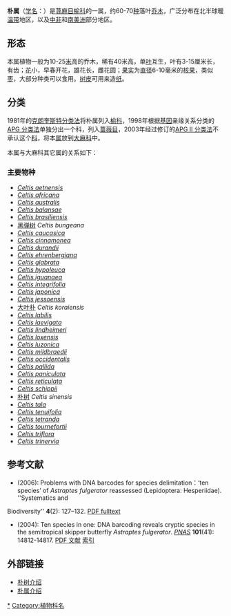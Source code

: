 {{Automatic Taxobox
| image = Celtis sinensis3.jpg
| image_caption = [[朴树|朴树]] （''Celtis sinensis''） 
| taxon =Celtis
| authority = [[L.|L.]], 1753
| subdivision_ranks = [[种|种]]
| subdivision = 
参见正文
}}

'''朴属'''（[[学名|学名]]：{{lang|la|''Celtis''}}）是[[荨麻目|荨麻目]][[榆科|榆科]]的一属，约60-70[[种|种]]落叶[[乔木|乔木]]，广泛分布在北半球暖[[温带|温带]]地区，以及[[中部非洲|中非]]和[[南美洲|南美洲]]部分地区{{r|Keeler|page1=249-252}}。

==形态==
本属植物一般为10-25[[米_(單位)|米]]高的乔木，稀有40米高，单[[叶|叶]]互生，叶有3-15厘米长，有齿；[[花|花]]小，早春开花，雄花长，雌花圆；[[果实|果实]]为[[直径|直径]]6-10毫米的[[核果|核果]]，类似[[枣|枣]]，大部分种类可以食用。[[树皮|树皮]]可用来造[[纸|纸]]。

==分类==
1981年的[[克朗奎斯特分类法|克朗奎斯特分类法]]将朴属列入[[榆科|榆科]]，1998年根据[[基因|基因]]亲缘关系分类的[[APG_分类法|APG 分类法]]单独分出一个科，列入[[蔷薇目|蔷薇目]]，2003年经过修订的[[APG_II_分类法|APG II 分类法]]不承认这个[[科|科]]，将本[[属|属]]放到[[大麻科|大麻科]]中。

本属与大麻科其它属的关系如下{{r|Sytsma2002|Zavada|Yesson|Yang}}：
{{大麻科支序分类法}}

===主要物种===
* ''[[Celtis_aetnensis|Celtis aetnensis]]''
* ''[[Celtis_africana|Celtis africana]]'' 
* ''[[Celtis_australis|Celtis australis]]'' 
* ''[[Celtis_balansae|Celtis balansae]]''
* ''[[Celtis_brasiliensis|Celtis brasiliensis]]'' 
*[[黑弹树|黑弹树]] ''Celtis bungeana'' 
* ''[[Celtis_caucasica|Celtis caucasica]]'' 
* ''[[Celtis_cinnamonea|Celtis cinnamonea]]''
* ''[[Celtis_durandii|Celtis durandii]]'' 
* ''[[Celtis_ehrenbergiana|Celtis ehrenbergiana]]''
* ''[[Celtis_glabrata|Celtis glabrata]]''
* ''[[Celtis_hypoleuca|Celtis hypoleuca]]''
* ''[[Celtis_iguanaea|Celtis iguanaea]]'' 
* ''[[Celtis_integrifolia|Celtis integrifolia]]'' 
* ''[[Celtis_japonica|Celtis japonica]]'' 
* ''[[Celtis_jessoensis|Celtis jessoensis]]'' 
*[[大叶朴|大叶朴]] ''Celtis koraiensis'' 
* ''[[Celtis_labilis|Celtis labilis]]'' 
* ''[[Celtis_laevigata|Celtis laevigata]]'' 
* ''[[Celtis_lindheimeri|Celtis lindheimeri]]''
* ''[[Celtis_loxensis|Celtis loxensis]]''
* ''[[Celtis_luzonica|Celtis luzonica]]''
* ''[[Celtis_mildbraedii|Celtis mildbraedii]]'' 
* ''[[Celtis_occidentalis|Celtis occidentalis]]'' 
* ''[[Celtis_pallida|Celtis pallida]]'' 
* ''[[Celtis_paniculata|Celtis paniculata]]''
* ''[[Celtis_reticulata|Celtis reticulata]]'' 
* ''[[Celtis_schippii|Celtis schippii]]''
*[[朴树|朴树]] ''Celtis sinensis'' 
* ''[[Celtis_tala|Celtis tala]]'' 
* ''[[Celtis_tenuifolia|Celtis tenuifolia]]'' 
* ''[[Celtis_tetranda|Celtis tetranda]]'' 
* ''[[Celtis_tournefortii|Celtis tournefortii]]'' 
* ''[[Celtis_triflora|Celtis triflora]]''
* ''[[Celtis_trinervia|Celtis trinervia]]''

==参考文献==
{{commons category|Celtidaceae}}
{{reflist|refs=
<ref name=Sytsma2002>{{Citation |last=Sytsma |first=Kenneth J. |last2=Morawetz |first2=Jeffery |last3=Pires |first3=J. Chris |last4=Nepokroeff |first4=Molly |last5=Conti |first5=Elena |last6=Zjhra |first6=Michelle |last7=Hall |first7=Jocelyn C. |last8=Chase |first8=Mark W. |year=2002 |title=Urticalean rosids: Circumscription, rosid ancestry, and phylogenetics based on ''rbcL'', ''trnL''–''F'', and ''ndhF'' sequences |journal=[[American_Journal_of_Botany|Am J Bot]] |volume=89 |issue=9 |pages=1531–1546 |doi=10.3732/ajb.89.9.1531 |lastauthoramp=yes |pmid=21665755}}</ref>
<ref name=Zavada>{{cite journal | authors = Zavada MS, Kim M. | year = 1996 | title = Phylogenetic analysis of Ulmaceae | journal = [[Plant_Systematics_and_Evolution|Plant Syst Evol]] | volume = 200 | issue = 1 | pages = 13–20 | url = https://link.springer.com/article/10.1007%2FBF00984745 | doi = 10.1007/BF00984745 | access-date = 2017-10-07 | archive-date = 2019-10-17 | archive-url = https://web.archive.org/web/20191017115454/https://link.springer.com/article/10.1007/BF00984745 | dead-url = no }}</ref>
<ref name=Yesson>{{cite journal | authors = Yesson C, Russell SJ, Parrish T, Dalling JW, Garwood NC. | year = 2004 | title = Phylogenetic framework for ''Trema'' (Celtidaceae) | journal = [[Plant_Systematics_and_Evolution|Plant Syst Evol]] | volume = 248 | issue = 1 | pages = 85–109 | url = https://link.springer.com/article/10.1007%2Fs00606-004-0186-3 | doi = 10.1007/s00606-004-0186-3 | access-date = 2017-10-07 | archive-date = 2018-06-16 | archive-url = https://web.archive.org/web/20180616102743/https://link.springer.com/article/10.1007%2Fs00606-004-0186-3 | dead-url = no }}</ref>
<ref name="Yang">{{cite journal | authors = Yang M-Q, van Velzen R, Bakker FT, Sattarian A, Li D-Z, Yi T-S. | year = 2013 | title = Molecular phylogenetics and character evolution of Cannabaceae | journal = [[Taxon_(journal)|Taxon]] | volume = 62 | issue = 3 | pages = 473–485 | url = http://www.ingentaconnect.com/content/iapt/tax/2013/00000062/00000003/art00004 | doi = 10.12705/623.9 | author =  | access-date = 2017-10-07 | archive-url = https://web.archive.org/web/20171007120646/http://www.ingentaconnect.com/content/iapt/tax/2013/00000062/00000003/art00004 | archive-date = 2017-10-07 | dead-url = yes }}</ref>
<ref name="Keeler">{{aut|Keeler, Harriet L.}} (1900): ''Our Native Trees and How to Identify Them''. Charles Scriber's Sons, New York.</ref>
}}
{{reflistH}}
* {{aut|Brower, Andrew V.Z.}} (2006): Problems with DNA barcodes for species delimitation：‘ten species’ of ''Astraptes fulgerator'' reassessed (Lepidoptera: Hesperiidae). ''Systematics and 
Biodiversity'' '''4'''(2): 127–132. <small>{{doi|10.1017/S147720000500191X}}</small> [https://web.archive.org/web/20081217031406/http://www.bolinfonet.org/pdf/Brower_2006SYSTBIODIVERSITY%5B1%5D.pdf PDF fulltext]
* {{aut|[[Paul_D._N._Hebert|Hébert, Paul D.N.]]; Penton, Erin H.; Burns, John M.; Janzen, Daniel H. & Hallwachs, Winnie}} (2004): Ten species in one: DNA barcoding reveals cryptic species in the semitropical skipper butterfly ''Astraptes fulgerator''. ''[[PNAS|PNAS]]'' '''101'''(41): 14812-14817. <small>{{doi|10.1073/pnas.0406166101}}</small> [http://www.pnas.org/cgi/reprint/101/41/14812.pdf PDF 文献] {{Wayback|url=http://www.pnas.org/cgi/reprint/101/41/14812.pdf |date=20071001032035 }}[http://www.pnas.org/cgi/content/full/0406166101/DC1 索引] {{Wayback|url=http://www.pnas.org/cgi/content/full/0406166101/DC1 |date=20080502130419 }}
{{reflistF}}

== 外部链接 ==
*[https://web.archive.org/web/20081211093602/http://www.hfcas.ac.cn/tuanw/tree/pushu/pushu.htm 朴树介绍]
*[http://www.plant.ac.cn/latin/Ulmaceae/Celtis.htm 朴属介绍]{{dead link|date=2018年3月 |bot=InternetArchiveBot |fix-attempted=yes }}
{{Taxonbar|from=Q248582}}

[[Category:朴科|*]]
[[Category:植物科名|Category:植物科名]]